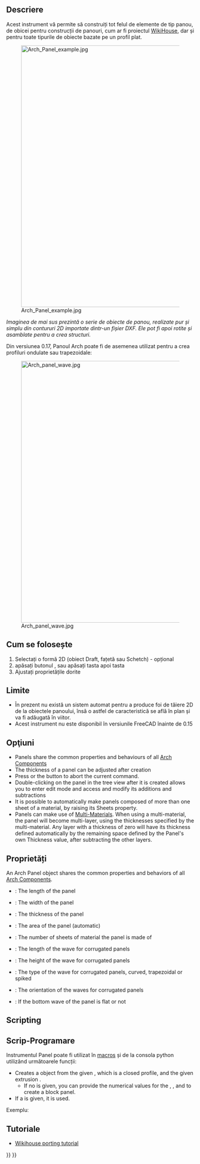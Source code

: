 <languages/>

<div class="mw-translate-fuzzy">
{{docnav/ro|[[Arch_CompPanel|Arch CompPanel]]|[[Arch_Panel_Cut|Panel Cut]]|[[Arch_Workbench|Arch]]|IconL=Arch_CompPanel.png |IconC=Workbench_Arch.svg |IconR=Arch_Panel_Cut.svg}}
</div>

{{VeryImportantMessage|THIS COMMAND IS PART OF THE INTEGRATED [[BIM_Workbench|BIM WORKBENCH]] IN V1.0<br>
This page has been updated for that version.}}

<div class="mw-translate-fuzzy">
{{GuiCommand/ro
|Name=Arch Panel|Name/ro=Arch Panel
|MenuLocation=Arch → Panel Tools → Panel
|Workbenches=[[Arch_Workbench/ro|Arch]]
|Shortcut={{KEY|P}} {{KEY|A}}
|SeeAlso=[[Arch Panel Cut/ro|Arch Panel Cut]], [[Arch Panel Sheet/ro|Arch Panel Sheet]]
|Version=0.15
}}
</div>

<span id="Description"></span>
==Descriere==

<div class="mw-translate-fuzzy">
Acest instrument vă permite să construiți tot felul de elemente de tip panou, de obicei pentru construcții de panouri, cum ar fi proiectul [http://www.wikihouse.cc/ WikiHouse], dar și pentru toate tipurile de obiecte bazate pe un profil plat.
</div>

[[Image:Arch Panel example.jpg|700px]] 

''Imaginea de mai sus prezintă o serie de obiecte de panou, realizate pur și simplu din contururi 2D importate dintr-un fișier DXF. Ele pot fi apoi rotite și asamblate pentru a crea structuri.''

<div class="mw-translate-fuzzy">
Din versiunea 0.17, Panoul Arch poate fi de asemenea utilizat pentru a crea profiluri ondulate sau trapezoidale:
</div>

[[Image:Arch panel wave.jpg|700px]] 

<span id="Usage"></span>
== Cum se folosește ==

<div class="mw-translate-fuzzy">
# Selectați o formă 2D (obiect Draft, fațetă sau Schetch) - opțional
# apăsați butonul {{KEY|[[Image:Arch Panel.png|16px]] [[Arch Panel|Arch Panel]]}}, sau apăsați tasta {{KEY|P}} apoi tasta {{KEY|A}} 
# Ajustați proprietățile dorite
</div>

<span id="Limitations"></span>
<div class="mw-translate-fuzzy">
==Limite==
</div>

<div class="mw-translate-fuzzy">
* În prezent nu există un sistem automat pentru a produce foi de tăiere 2D de la obiectele panoului, însă o astfel de caracteristică se află în plan și va fi adăugată în viitor.
* Acest instrument nu este disponibil în versiunile FreeCAD înainte de 0.15
</div>

<span id="Options"></span>
== Opţiuni ==

<div class="mw-translate-fuzzy">
* Panels share the common properties and behaviours of all [[Arch Component|Arch Components]]
* The thickness of a panel can be adjusted after creation
* Press {{KEY|ESC}} or the {{KEY|'''Cancel'''}} button to abort the current command.
* Double-clicking on the panel in the tree view after it is created allows you to enter edit mode and access and modify its additions and subtractions
* It is possible to automatically make panels composed of more than one sheet of a material, by raising its Sheets property.
* Panels can make use of [[Arch MultiMaterial|Multi-Materials]]. When using a multi-material, the panel will become multi-layer, using the thicknesses specified by the multi-material. Any layer with a thickness of zero will have its thickness defined automatically by the remaining space defined by the Panel's own Thickness value, after subtracting the other layers.
</div>

<span id="Properties"></span>
==Proprietăți==

An Arch Panel object shares the common properties and behaviors of all [[Arch_Component|Arch Components]].

* {{PropertyData|Length}}: The length of the panel
* {{PropertyData|Width}}: The width of the panel
* {{PropertyData|Thickness}}: The thickness of the panel
* {{PropertyData|Area}}: The area of the panel (automatic)
* {{PropertyData|Sheets}}: The number of sheets of material the panel is made of
* {{PropertyData|Wave Length}}: The length of the wave for corrugated panels
* {{PropertyData|Wave Height}}: The height of the wave for corrugated panels
* {{PropertyData|Wave Type}}: The type of the wave for corrugated panels, curved, trapezoidal or spiked
* {{PropertyData|Wave Direction}}: The orientation of the waves for corrugated panels
* {{PropertyData|Bottom Wave}}: If the bottom wave of the panel is flat or not

==Scripting==

<div class="mw-translate-fuzzy">
== Scrip-Programare ==
</div>

<div class="mw-translate-fuzzy">
Instrumentul Panel poate fi utilizat în [[macros]] și de la consola python utilizând următoarele funcții:
</div>

{{Code|code=
Panel = makePanel(baseobj=None, length=0, width=0, thickness=0, placement=None, name="Panel")
}}

* Creates a {{incode|Panel}} object from the given {{incode|baseobj}}, which is a closed profile, and the given extrusion {{incode|thickness}}.
** If no {{incode|baseobj}} is given, you can provide the numerical values for the {{incode|length}}, {{incode|width}}, and {{incode|thickness}} to create a block panel.
* If a {{incode|placement}} is given, it is used.

Exempluː

{{Code|code=
import FreeCAD, Draft, Arch

Rect = Draft.makeRectangle(1000, 400)
Panel = Arch.makePanel(Rect, thickness=36)
}}

<span id="Tutorials"></span>
== Tutoriale ==

<div class="mw-translate-fuzzy">
* [[Wikihouse porting tutorial|Wikihouse porting tutorial]]
</div>


<div class="mw-translate-fuzzy">
{{docnav/ro|[[Arch_CompPanel|Arch CompPanel]]|[[Arch_Panel_Cut|Panel Cut]]|[[Arch_Workbench|Arch]]|IconL=Arch_CompPanel.png |IconC=Workbench_Arch.svg |IconR=Arch_Panel_Cut.svg}}
</div>

{{BIM_Tools_navi{{#translation:}}}}
{{Userdocnavi{{#translation:}}}}